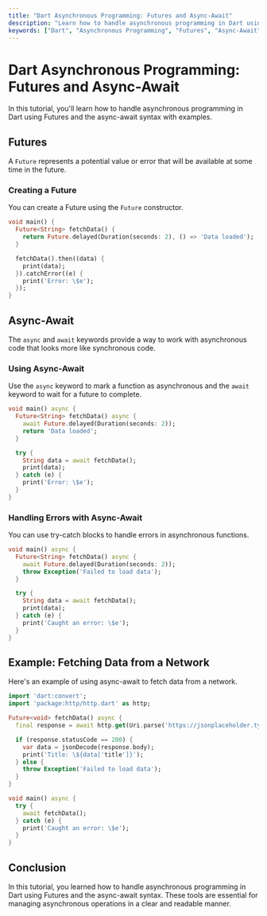 ```yaml
---
title: "Dart Asynchronous Programming: Futures and Async-Await"
description: "Learn how to handle asynchronous programming in Dart using Futures and the async-await syntax with examples."
keywords: ["Dart", "Asynchronous Programming", "Futures", "Async-Await", "Programming"]
---
```



<TutorialLayout>

# Dart Asynchronous Programming: Futures and Async-Await

In this tutorial, you'll learn how to handle asynchronous programming in Dart using Futures and the async-await syntax with examples.

## Futures

A `Future` represents a potential value or error that will be available at some time in the future.

### Creating a Future

You can create a Future using the `Future` constructor.

```dart
void main() {
  Future<String> fetchData() {
    return Future.delayed(Duration(seconds: 2), () => 'Data loaded');
  }

  fetchData().then((data) {
    print(data);
  }).catchError((e) {
    print('Error: \$e');
  });
}
```

## Async-Await

The `async` and `await` keywords provide a way to work with asynchronous code that looks more like synchronous code.

### Using Async-Await

Use the `async` keyword to mark a function as asynchronous and the `await` keyword to wait for a future to complete.

```dart
void main() async {
  Future<String> fetchData() async {
    await Future.delayed(Duration(seconds: 2));
    return 'Data loaded';
  }

  try {
    String data = await fetchData();
    print(data);
  } catch (e) {
    print('Error: \$e');
  }
}
```

### Handling Errors with Async-Await

You can use try-catch blocks to handle errors in asynchronous functions.

```dart
void main() async {
  Future<String> fetchData() async {
    await Future.delayed(Duration(seconds: 2));
    throw Exception('Failed to load data');
  }

  try {
    String data = await fetchData();
    print(data);
  } catch (e) {
    print('Caught an error: \$e');
  }
}
```

## Example: Fetching Data from a Network

Here's an example of using async-await to fetch data from a network.

```dart
import 'dart:convert';
import 'package:http/http.dart' as http;

Future<void> fetchData() async {
  final response = await http.get(Uri.parse('https://jsonplaceholder.typicode.com/posts/1'));

  if (response.statusCode == 200) {
    var data = jsonDecode(response.body);
    print('Title: \${data['title']}');
  } else {
    throw Exception('Failed to load data');
  }
}

void main() async {
  try {
    await fetchData();
  } catch (e) {
    print('Caught an error: \$e');
  }
}
```

## Conclusion

In this tutorial, you learned how to handle asynchronous programming in Dart using Futures and the async-await syntax. These tools are essential for managing asynchronous operations in a clear and readable manner.

</TutorialLayout>
